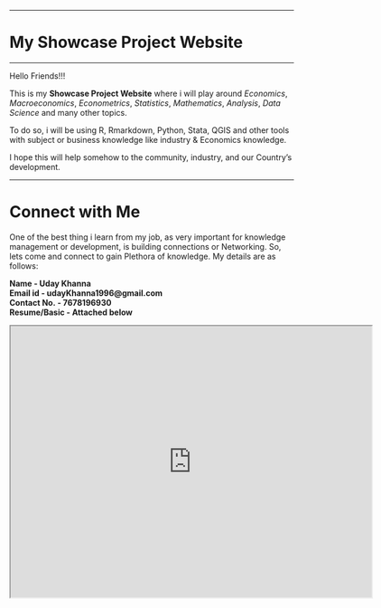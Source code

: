 
---

# My Showcase Project Website

---

Hello Friends!!!

This is my **Showcase Project Website** where i will play around *Economics*, *Macroeconomics*, *Econometrics*, *Statistics*, *Mathematics*, *Analysis*, *Data Science* and many other topics.

To do so, i will be using R, Rmarkdown, Python, Stata, QGIS and other tools with subject or business knowledge like industry & Economics knowledge.

I hope this will help somehow to the community, industry, and our Country's development.

---
# Connect with Me

One of the best thing i learn from my job, as very important for knowledge management or development, is building connections or Networking. So, lets come and connect to gain Plethora of knowledge.
My details are as follows:

**Name - Uday Khanna**<br>
**Email id - udayKhanna1996@gmail.com**<br>
**Contact No. - 7678196930**<br>
**Resume/Basic - Attached below**<br>

<iframe src="https://drive.google.com/file/d/1TFpE9vSTks3QwILNdwYVQOl6eYjZ3xKh/preview" width="640" height="480" allow="autoplay"></iframe>